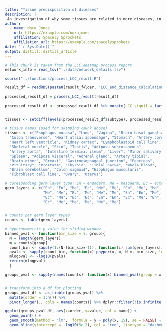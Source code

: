 ```yaml
---
title: "Tissue predisposition of diseases"
description: |
 An investigation of why some tissues are related to more diseases, in a conceptual way.
author:
  - name: Nora Jones 
    url: https://example.com/norajones
    affiliation: Spacely Sprockets
    affiliation_url: https://example.com/spacelysprokets
date: "`r Sys.Date()`"
output: distill::distill_article
---
```


```r
# This chunk is taken from the LCC heatmap process report
network_info = read_tsv("../data/network_details.tsv")

source("../functions/process_LCC_result.R")

result_df = readRDS(paste0(result_folder, "LCC_and_distance_calculation_results.RDS"))
  
processed_result_df = process_LCC_result(result_df)
  
processed_result_df <- processed_result_df %>% mutate(LCC.signif = factor(LCC.signif, levels = rev(levels(LCC.signif))))


tissues <- setdiff(levels(processed_result_df$subtype), processed_result_df %>% dplyr::filter(main_type != "Co-expression") %>% pull(subtype) %>% unique)
```


```r

# tissue names (used for skipping chunk above)
tissues <- c("Esophagus mucosa", "Lung", "Vagina", "Brain basal ganglia", 
  "Colon transverse", "Heart atrial appendage", "Stomach", "Artery coronary", 
  "Heart left ventricle", "Kidney cortex", "Lymphoblastoid cell line", 
  "Skeletal muscle", "Skin", "Testis", "Adipose subcutaneous", 
  "Artery aorta", "Intestine terminal ileum", "Liver", "Minor salivary gland", 
  "Spleen", "Adipose visceral", "Adrenal gland", "Artery tibial", 
  "Brain other", "Breast", "Gastroesophageal junction", "Pancreas", 
  "Pituitary", "Prostate", "Thyroid", "Tibial nerve", "Whole blood", 
  "Brain cerebellum", "Colon sigmoid", "Esophagus muscularis", 
  "Fibroblast cell line", "Ovary", "Uterus")

# coresponding germ layer type: En = endoderm, Me = mesoderm, Ec = ectoderm
germ_layers <- c("En", "En", "Me", "Ec", "Me", "Me", "En", "Me", "Me", "Me", 
                 "Me", "Me", "Ec", "Me", "Me", "Me", "En", "En", "Me", "En", "Me", 
                 "Ec", "Me", "Ec", "Ec", "En", "En", "Ec", "Me", "En", "Ec", "Me", 
                 "Ec", "Me", "Me", "Me", "Me", "Me")


# counts per germ layer types
counts <- table(germ_layers)

# hypergeometric p-value for sliding window
binned_pval <- function(bin_size = 5, group){
  N = length(germ_layers)
  m = counts[group]
  count_bin <- sapply(1:(N-(bin_size-1)), function(i) sum(germ_layers[i:(i+(bin_size-1))] == group))
  pvals <- sapply(count_bin, function(x) phyper(x, m, N-m, bin_size, lower.tail = F))
  mlogpval <- -log10(pvals)
  return(mlogpval)
  }

groups_pval <- sapply(names(counts), function(x) binned_pval(group = x))


# transform into a df for plotting
groups_pval_df <- as_tibble(groups_pval) %>% 
  mutate(order = 1:n()) %>%
  pivot_longer(., cols = names(counts)) %>% dplyr::filter(!is.infinite(value))

ggplot(groups_pval_df, aes(x=order, y=value, col = name)) + 
  geom_point() +
  geom_smooth(method = "lm",  formula = y ~ poly(x, 15), se = FALSE) + 
  geom_hline(yintercept = -log10(5e-2), col = "red", linetype = "dashed") + ylab("-log10(p-value)")
```


